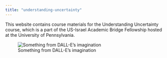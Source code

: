 ```yaml
---
title: "understanding-uncertainty"
---
```


This website contains course materials for the Understanding Uncertainty course, which is a part of the US-Israel Academic Bridge Fellowship hosted at the University of Pennsylvania.


![Something from DALL-E's imagination](images/course-image.webp)
